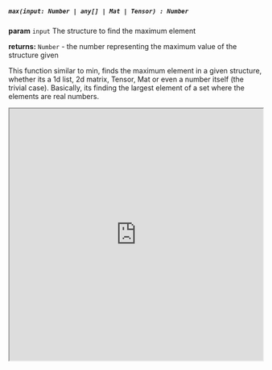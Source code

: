 

##### `max(input: Number | any[] | Mat | Tensor) : Number`

**param** `input` The structure to find the maximum element


**returns:** `Number` - the number representing the maximum value of the structure given

This function similar to min, finds the maximum element in a given structure, whether its a 1d list, 2d matrix, Tensor, Mat or even a number itself (the trivial case). Basically, its finding the largest element of a set where the elements are real numbers. 



<iframe src="https://hlab.app/s/docs/hbook_max"
    width="100%"
    height="500px">
</iframe>